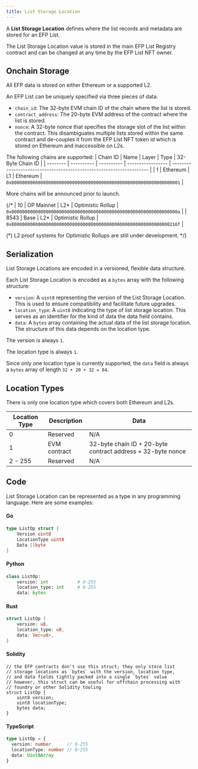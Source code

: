 ```yaml
---
title: List Storage Location
---
```


A **List Storage Location** defines where the list records and metadata are stored for an EFP List.

The List Storage Location value is stored in the main EFP List Registry contract and can be changed at any time by the EFP List NFT owner.

## Onchain Storage

All EFP data is stored on either Ethereum or a supported L2.

An EFP List can be uniquely specified via three pieces of data:
- `chain_id`: The 32-byte EVM chain ID of the chain where the list is stored.
- `contract_address`: The 20-byte EVM address of the contract where the list is stored.
- `nonce`: A 32-byte nonce that specifies the storage slot of the list within the contract. This disambiguates multiple lists stored within the same contract and de-couples it from the EFP List NFT token id which is stored on Ethereum and inaccessible on L2s.

The following chains are supported:
| Chain ID |  Name      | Layer      | Type              | 32-Byte Chain ID                                                     |
| -------- | ---------- | ---------- | ----------------- | -------------------------------------------------------------------- |
| 1        | Ethereum   | L1         | Ethereum          | `0x0000000000000000000000000000000000000000000000000000000000000001` |

More chains will be announced prior to launch.

{/*
| 10       | OP Mainnet | L2*        | Optimistic Rollup | `0x000000000000000000000000000000000000000000000000000000000000000a` |
| 8543     | Base       | L2*        | Optimistic Rollup | `0x000000000000000000000000000000000000000000000000000000000000216f` |

(\*) L2 proof systems for Optimistic Rollups are still under development.
*/}

## Serialization

List Storage Locations are encoded in a versioned, flexible data structure.

Each List Storage Location is encoded as a `bytes` array with the following structure:

- `version`: A `uint8` representing the version of the List Storage Location. This is used to ensure compatibility and facilitate future upgrades.
- `location_type`: A `uint8` indicating the type of list storage location. This serves as an identifier for the kind of data the data field contains.
- `data`: A `bytes` array containing the actual data of the list storage location. The structure of this data depends on the location type.

The version is always `1`.

The location type is always `1`.

Since only one location type is currently supported, the `data` field is always a `bytes` array of length `32 + 20 + 32 = 84`.

## Location Types

There is only one location type which covers both Ethereum and L2s.

| Location Type    | Description   | Data                                                        |
| ---------------- | ------------- | ----------------------------------------------------------- |
| 0                | Reserved      | N/A                                                         |
| 1                | EVM contract  | 32-byte chain ID + 20-byte contract address + 32-byte nonce |
| 2 - 255          | Reserved      | N/A                                                         |

## Code

List Storage Location can be represented as a type in any programming language. Here are some examples:

#### Go

```go
type ListOp struct {
    Version uint8
    LocationType uint8
    Data []byte
}
```

#### Python

```python
class ListOp:
    version: int           # 0-255
    location_type: int     # 0-255
    data: bytes
```

#### Rust

```rust
struct ListOp {
    version: u8,
    location_type: u8,
    data: Vec<u8>,
}
```

#### Solidity

```solidity
// the EFP contracts don't use this struct; they only store list
// storage locations as `bytes` with the version, location type,
// and data fields tightly packed into a single `bytes` value
// however, this struct can be useful for offchain processing with
// foundry or other Solidity tooling
struct ListOp {
    uint8 version;
    uint8 locationType;
    bytes data;
}
```

#### TypeScript

```typescript
type ListOp = {
  version: number      // 0-255
  locationType: number // 0-255
  data: Uint8Array
}
```